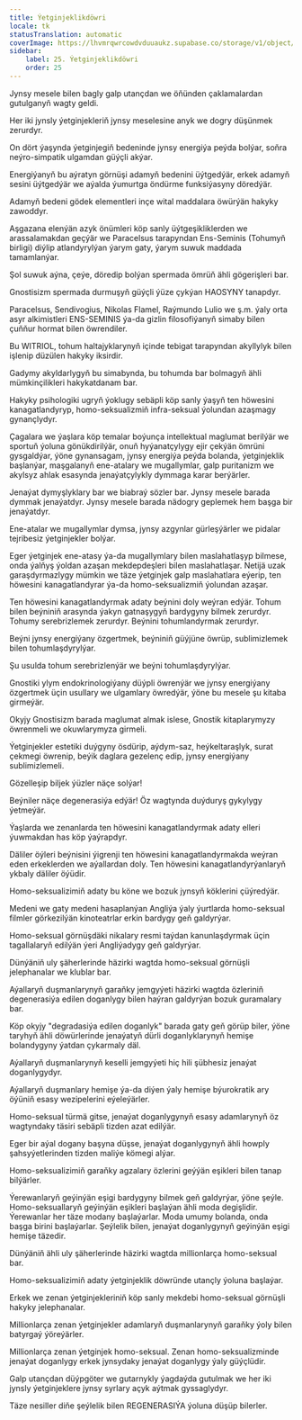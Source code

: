 ```yaml
---
title: Ýetginjeklikdöwri
locale: tk
statusTranslation: automatic
coverImage: https://lhvmrqwrcowdvduuaukz.supabase.co/storage/v1/object/public/strapi-uploads/small_cover-educacion-fundamental.webp-2d51a7828a2b1309555be27f7e2a61a0.webp
sidebar:
    label: 25. Ýetginjeklikdöwri
    order: 25
---
```

Jynsy mesele bilen bagly galp utançdan we öňünden çaklamalardan gutulganyň wagty geldi.

Her iki jynsly ýetginjekleriň jynsy meselesine anyk we dogry düşünmek zerurdyr.

On dört ýaşynda ýetginjegiň bedeninde jynsy energiýa peýda bolýar, soňra neýro-simpatik ulgamdan güýçli akýar.

Energiýanyň bu aýratyn görnüşi adamyň bedenini üýtgedýär, erkek adamyň sesini üýtgedýär we aýalda ýumurtga öndürme funksiýasyny döredýär.

Adamyň bedeni gödek elementleri inçe wital maddalara öwürýän hakyky zawoddyr.

Aşgazana elenýän azyk önümleri köp sanly üýtgeşikliklerden we arassalamakdan geçýär we Paracelsus tarapyndan Ens-Seminis (Tohumyň birligi) diýlip atlandyrylýan ýarym gaty, ýarym suwuk maddada tamamlanýar.

Şol suwuk aýna, çeýe, döredip bolýan spermada ömrüň ähli gögerişleri bar.

Gnostisizm spermada durmuşyň güýçli ýüze çykýan HAOSYNY tanapdyr.

Paracelsus, Sendivogius, Nikolas Flamel, Raýmundo Lulio we ş.m. ýaly orta asyr alkimistleri ENS-SEMINIS ýa-da gizlin filosofiýanyň simaby bilen çuňňur hormat bilen öwrendiler.

Bu WITRIOL, tohum haltajyklarynyň içinde tebigat tarapyndan akyllylyk bilen işlenip düzülen hakyky iksirdir.

Gadymy akyldarlygyň bu simabynda, bu tohumda bar bolmagyň ähli mümkinçilikleri hakykatdanam bar.

Hakyky psihologiki ugryň ýoklugy sebäpli köp sanly ýaşyň ten höwesini kanagatlandyryp, homo-seksualizmiň infra-seksual ýolundan azaşmagy gynançlydyr.

Çagalara we ýaşlara köp temalar boýunça intellektual maglumat berilýär we sportuň ýoluna gönükdirilýär, onuň hyýanatçylygy ejir çekýän ömrüni gysgaldýar, ýöne gynansagam, jynsy energiýa peýda bolanda, ýetginjeklik başlanýar, maşgalanyň ene-atalary we mugallymlar, galp puritanizm we akylsyz ahlak esasynda jenaýatçylykly dymmaga karar berýärler.

Jenaýat dymyşlyklary bar we biabraý sözler bar. Jynsy mesele barada dymmak jenaýatdyr. Jynsy mesele barada nädogry geplemek hem başga bir jenaýatdyr.

Ene-atalar we mugallymlar dymsa, jynsy azgynlar gürleşýärler we pidalar tejribesiz ýetginjekler bolýar.

Eger ýetginjek ene-atasy ýa-da mugallymlary bilen maslahatlaşyp bilmese, onda ýalňyş ýoldan azaşan mekdepdeşleri bilen maslahatlaşar. Netijä uzak garaşdyrmazlygy mümkin we täze ýetginjek galp maslahatlara eýerip, ten höwesini kanagatlandyrar ýa-da homo-seksualizmiň ýolundan azaşar.

Ten höwesini kanagatlandyrmak adaty beýnini doly weýran edýär. Tohum bilen beýniniň arasynda ýakyn gatnaşygyň bardygyny bilmek zerurdyr. Tohumy serebrizlemek zerurdyr. Beýnini tohumlandyrmak zerurdyr.

Beýni jynsy energiýany özgertmek, beýniniň güýjüne öwrüp, sublimizlemek bilen tohumlaşdyrylýar.

Şu usulda tohum serebrizlenýär we beýni tohumlaşdyrylýar.

Gnostiki ylym endokrinologiýany düýpli öwrenýär we jynsy energiýany özgertmek üçin usullary we ulgamlary öwredýär, ýöne bu mesele şu kitaba girmeýär.

Okyjy Gnostisizm barada maglumat almak islese, Gnostik kitaplarymyzy öwrenmeli we okuwlarymyza girmeli.

Ýetginjekler estetiki duýgyny ösdürip, aýdym-saz, heýkeltaraşlyk, surat çekmegi öwrenip, beýik daglara gezelenç edip, jynsy energiýany sublimizlemeli.

Gözelleşip biljek ýüzler näçe solýar!

Beýniler näçe degenerasiýa edýär! Öz wagtynda duýduryş gykylygy ýetmeýär.

Ýaşlarda we zenanlarda ten höwesini kanagatlandyrmak adaty elleri ýuwmakdan has köp ýaýrapdyr.

Däliler öýleri beýnisini ýigrenji ten höwesini kanagatlandyrmakda weýran eden erkeklerden we aýallardan doly. Ten höwesini kanagatlandyrýanlaryň ykbaly däliler öýüdir.

Homo-seksualizimiň adaty bu köne we bozuk jynsyň köklerini çüýredýär.

Medeni we gaty medeni hasaplanýan Angliýa ýaly ýurtlarda homo-seksual filmler görkezilýän kinoteatrlar erkin bardygy geň galdyrýar.

Homo-seksual görnüşdäki nikalary resmi taýdan kanunlaşdyrmak üçin tagallalaryň edilýän ýeri Angliýadygy geň galdyrýar.

Dünýäniň uly şäherlerinde häzirki wagtda homo-seksual görnüşli jelephanalar we klublar bar.

Aýallaryň duşmanlarynyň garaňky jemgyýeti häzirki wagtda özleriniň degenerasiýa edilen doganlygy bilen haýran galdyrýan bozuk guramalary bar.

Köp okyjy "degradasiýa edilen doganlyk" barada gaty geň görüp biler, ýöne taryhyň ähli döwürlerinde jenaýatyň dürli doganlyklarynyň hemişe bolandygyny ýatdan çykarmaly däl.

Aýallaryň duşmanlarynyň keselli jemgyýeti hiç hili şübhesiz jenaýat doganlygydyr.

Aýallaryň duşmanlary hemişe ýa-da diýen ýaly hemişe býurokratik ary öýüniň esasy wezipelerini eýeleýärler.

Homo-seksual türmä gitse, jenaýat doganlygynyň esasy adamlarynyň öz wagtyndaky täsiri sebäpli tizden azat edilýär.

Eger bir aýal dogany başyna düşse, jenaýat doganlygynyň ähli howply şahsyýetlerinden tizden maliýe kömegi alýar.

Homo-seksualizimiň garaňky agzalary özlerini geýýän eşikleri bilen tanap bilýärler.

Ýerewanlaryň geýinýän eşigi bardygyny bilmek geň galdyrýar, ýöne şeýle. Homo-seksuallaryň geýinýän eşikleri başlaýan ähli moda degişlidir. Ýerewanlar her täze modany başlaýarlar. Moda umumy bolanda, onda başga birini başlaýarlar. Şeýlelik bilen, jenaýat doganlygynyň geýinýän eşigi hemişe täzedir.

Dünýäniň ähli uly şäherlerinde häzirki wagtda millionlarça homo-seksual bar.

Homo-seksualizimiň adaty ýetginjeklik döwründe utançly ýoluna başlaýar.

Erkek we zenan ýetginjekleriniň köp sanly mekdebi homo-seksual görnüşli hakyky jelephanalar.

Millionlarça zenan ýetginjekler adamlaryň duşmanlarynyň garaňky ýoly bilen batyrgaý ýöreýärler.

Millionlarça zenan ýetginjek homo-seksual. Zenan homo-seksualizminde jenaýat doganlygy erkek jynsydaky jenaýat doganlygy ýaly güýçlüdir.

Galp utançdan düýpgöter we gutarnykly ýagdaýda gutulmak we her iki jynsly ýetginjeklere jynsy syrlary açyk aýtmak gyssaglydyr.

Täze nesiller diňe şeýlelik bilen REGENERASIÝA ýoluna düşüp bilerler.

